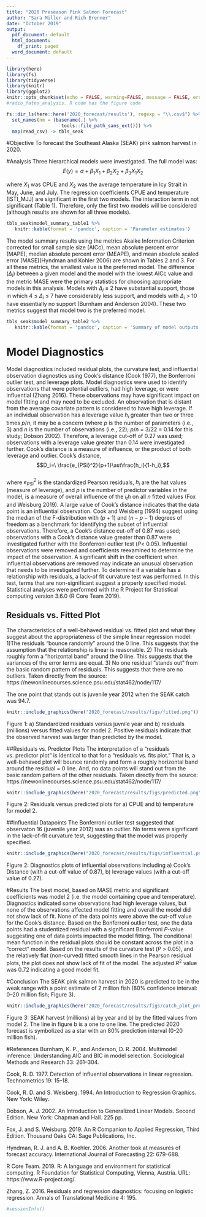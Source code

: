 ```yaml
---
title: "2020 Preseason Pink Salmon Forecast"
author: "Sara Miller and Rich Brenner"
date: "October 2019"
output:
  pdf_document: default
  html_document:
    df_print: paged
  word_document: default
---
```

```r
library(here)
library(fs)
library(tidyverse)
library(knitr)
library(ggplot2)
knitr::opts_chunk$set(echo = FALSE, warning=FALSE, message = FALSE, error=FALSE)
#radio_fates_analysis. R code has the figure code
```

```r

fs::dir_ls(here::here('2020_forecast/results'), regexp = "\\.csv$") %>% 
  set_names(nm = (basename(.) %>% 
                    tools::file_path_sans_ext())) %>%
  map(read_csv) -> tbls_seak

```

#Objective
To forecast the Southeast Alaska (SEAK) pink salmon harvest in 2020.

#Analysis
Three hierarchical models were investigated. The full model was:
$$E(y) = \alpha + \beta_1{X_1} + \beta_2{X_2} + \beta_3{X_1X_2}$$

where ${X_1}$ was CPUE and ${X_2}$ was the average temperature in Icy Strait in May, June, and July.
The regression coefficients CPUE and temperature (ISTI_MJJ) are significant in the first two models. The interaction term in not significant (Table 1). Therefore, only the first two models will be considered (although results are shown for all three models).

```r
tbls_seak$model_summary_table1 %>% 
   knitr::kable(format = 'pandoc', caption = 'Parameter estimates')
```

The model summary results using the metrics Akaike Information Criterion corrected for small sample size (AICc), mean absolute percent error (MAPE), median absolute percent error (MEAPE), and mean absolute scaled error (MASE)(Hyndman and Kohler 2006) are shown in Tables 2 and 3. For all these metrics, the smallest value is the preferred model. The difference ($\Delta_i$) between a given model and the model with the lowest AICc value and the metric MASE were the primary statistics for choosing appropriate models in this analysis. Models with $\Delta_i$ $\leq$ 2 have substantial support, those in which 4 $\leq$  $\Delta_i$ $\leq$  7 have considerably less support, and models with $\Delta_i$ > 10 have essentially no support (Burnham and Anderson 2004). These two metrics suggest that model two is the preferred model.


```r
tbls_seak$model_summary_table2 %>% 
   knitr::kable(format = 'pandoc', caption = 'Summary of model outputs and forecast error measures')
```

# Model Diagnostics
Model diagnostics included residual plots, the curvature test, and influential observation diagnostics using Cook’s distance (Cook 1977), the Bonferroni outlier test, and leverage plots. Model diagnostics were used to identify observations that were potential outliers, had high leverage, or were influential (Zhang 2016). These observations may have significant impact on model fitting and may need to be excluded.  An observation that is distant from the average covariate pattern is considered to have high leverage. If an individual observation has a leverage value $h_i$ greater than two or three times $p/n$, it may be a concern (where $p$ is the number of parameters (i.e., 3) and $n$ is the number of observations (i.e., 22); $p/n$ = 3/22 = 0.14 for this study; Dobson 2002). Therefore, a leverage cut-off of 0.27 was used; observations with a leverage value greater than 0.14 were investigated further. Cook’s distance is a measure of influence, or the product of both leverage and outlier. Cook’s distance,
$$D_i=\ \frac{e_{PSi}^2}{p+1}\ast\frac{h_i}{1-h_i},$$				
where $e_{PSi}^2$ is the standardized Pearson residuals, $h_i$ are the hat values (measure of leverage), and $p$ is the number of predictor variables in the model, is a measure of overall influence of the $i_th$ on all $n$ fitted values (Fox and Weisburg 2019). A large value of Cook’s distance indicates that the data point is an influential observation. Cook and Weisberg (1994) suggest using the median of the F-distribution with $(p+1)$ and $(n-p-1)$ degrees of freedom as a benchmark for identifying the subset of influential observations. Therefore, a Cook’s distance cut-off of 0.87 was used; observations with a Cook’s distance value greater than 0.87 were investigated further with the Bonferroni outlier test ($P$< 0.05). Influential observations were removed and coefficients reexamined to determine the impact of the observation. A significant shift in the coefficient when influential observations are removed may indicate an unusual observation that needs to be investigated further. To determine if a variable has a relationship with residuals, a lack-of fit curvature test was performed. In this test, terms that are non-significant suggest a properly specified model. Statistical analyses were performed with the R Project for Statistical computing version 3.6.0 (R Core Team 2019). 

## Residuals vs. Fitted Plot
The characteristics of a well-behaved residual vs. fitted plot and what they suggest about the appropriateness of the simple linear regression model:
1)The residuals "bounce randomly" around the 0 line. This suggests that the assumption that the relationship is linear is reasonable.
2) The residuals roughly form a "horizontal band" around the 0 line. This suggests that the variances of the error terms are equal.
3) No one residual "stands out" from the basic random pattern of residuals. This suggests that there are no outliers.
Taken directly from the source: https://newonlinecourses.science.psu.edu/stat462/node/117/
  
The one point that stands out is juvenile year 2012 when the SEAK catch was 94.7. 

```r
knitr::include_graphics(here("2020_forecast/results/figs/fitted.png"))
```

Figure 1: a) Standardized residuals versus juvnile year and b) residuals (millions) versus fitted values for model 2. Positive residuals indicate that the observed harvest was larger than predicted by the model.

##Residuals vs. Predictor Plots
The interpretation of a "residuals vs. predictor plot" is identical to that for a "residuals vs. fits plot." That is, a well-behaved plot will bounce randomly and form a roughly horizontal band around the residual = 0 line. And, no data points will stand out from the basic random pattern of the other residuals.
Taken directly from the source: https://newonlinecourses.science.psu.edu/stat462/node/117/

```r
knitr::include_graphics(here("2020_forecast/results/figs/predicted.png"))
```

Figure 2: Residuals versus predicted plots for a) CPUE and b) temperature for model 2.

##Influential Datapoints
The Bonferroni outlier test suggested that observaton 16 (juvenile year 2012) was an outlier. No terms were significant in the lack-of-fit curvature test, suggesting that the model was properly specified.

```r
knitr::include_graphics(here("2020_forecast/results/figs/influential.png"))
```

Figure 2: Diagnostics plots of influential observations including a) Cook's Distance (with a cut-off value of 0.87), b) leverage values (with a cut-off value of 0.27).

#Results
The best model, based on MASE metric and significant coefficients was model 2 (i.e. the model containing cpue and temperature). Diagnostics indicated some observations had high leverage values, but none of the observations affected model fitting and overall the model did not show lack of fit. None of the data points were above the cut-off value for the Cook’s distance. Based on the Bonferroni outlier test, one the data points had a studentized residual with a significant Bonferroni $P$-value suggesting one of data points impacted the model fitting. The conditional mean function in the residual plots should be constant across the plot in a “correct” model. Based on the results of the curvature test ($P$ > 0.05), and the relatively flat (non-curved) fitted smooth lines in the Pearson residual plots, the plot does not show lack of fit of the model. The adjusted $R^2$ value was 0.72 indicating a good model fit.

#Conclusion 
The SEAK pink salmon harvest in 2020 is predicted to be in the weak range with a point estimate of 2 million fish (80% confidence interval: 0–20 million fish; Figure 3). 

```r
knitr::include_graphics(here("2020_forecast/results/figs/catch_plot_pred.png"))
```

Figure 3: SEAK harvest (millions) a) by year and b) by the fitted values from model 2. The line in figure b is a one to one line. The predicted 2020 forecast is symbolized as a star with an 80% prediction interval (0-20 million fish). 

#References
Burnham, K. P., and Anderson, D. R. 2004. Multimodel inference: Understanding AIC and BIC in model selection. Sociological Methods and Research 33: 261–304.

Cook, R. D. 1977. Detection of influential observations in linear regression. Technometrics 19: 15–18.

Cook, R. D. and S. Weisberg. 1994. An Introduction to Regression Graphics. New York: Wiley.

Dobson, A. J. 2002. An Introduction to Generalized Linear Models. Second Edition. New York: Chapman and Hall. 225 pp.

Fox, J. and S. Weisburg. 2019. An R Companion to Applied Regression, Third Edition. Thousand Oaks CA: Sage Publications, Inc.

Hyndman, R. J. and A. B. Koehler. 2006. Another look at measures of forecast accuracy. International Journal of Forecasting 22: 679-688.

R Core Team. 2019. R: A language and environment for statistical computing. R Foundation for Statistical Computing, Vienna, Austria. URL: https://www.R-project.org/.

Zhang, Z. 2016. Residuals and regression diagnostics: focusing on logistic regression. Annals of Translational Medicine 4: 195. 
```r
#sessionInfo()
```
